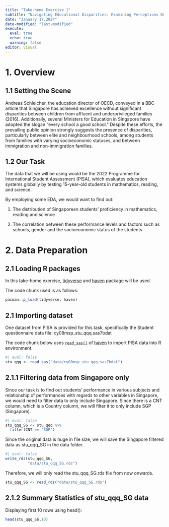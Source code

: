 ```yaml
---
title: "Take-home Exercise 1"
subtitle: "Navigating Educational Disparities: Examining Perceptions Despite Singapore's Pursuit of Excellence"
date: "January 17,2024"
date-modified: "last-modified"
execute: 
  eval: true
  echo: true
  warning: false
editor: visual
---
```


# 1. Overview

## 1.1 Setting the Scene

Andreas Schleicher, the education director of OECD, conveyed in a BBC article that Singapore has achieved excellence without significant disparities between children from affluent and underprivileged families (2016). Additionally, several Ministers for Education in Singapore have adopted the slogan "every school a good school." Despite these efforts, the prevailing public opinion strongly suggests the presence of disparities, particularly between elite and neighbourhood schools, among students from families with varying socioeconomic statuses, and between immigration and non-immigration families.

## 1.2 Our Task

The data that we will be using would be the 2022 Programme for International Student Assessment (PISA), which evaluates education systems globally by testing 15-year-old students in mathematics, reading, and science.

By employing some EDA, we would want to find out:

1.  The distribution of Singaporean students' proficiency in mathematics, reading and science

2.  The correlation between these performance levels and factors such as schools, gender and the socioeconomic status of the students

# 2. Data Preparation
## 2.1 Loading R packages
In this take-home exercise, [tidyverse](https://www.tidyverse.org/) and [haven](https://haven.tidyverse.org/) package will be used.

The code chunk used is as follows:

```r
pacman::p_load(tidyverse, haven)
```

## 2.1 Importing dataset
One dataset from PISA is provided for this task, specifically the Student questionnaire data file: cy08msp_stu_qqq.sas7bdat

The code chunk below uses [`read_sas()`](https://haven.tidyverse.org/reference/read_sas.html) of [haven](https://haven.tidyverse.org/index.html) to import PISA data into R environment.

```r
#| eval: false
stu_qqq <- read_sas("data/cy08msp_stu_qqq.sas7bdat")
```

## 2.1.1 Filtering data from Singapore only
Since our task is to find out students' performance in various subjects and relationship of performances with regards to other variables in Singapore, we would need to filter data to only include Singapore. Since there is a CNT column, which is a Country column, we will filter it to only include SGP (Singapore).
```r
#| eval: false
stu_qqq_SG <- stu_qqq %>%
  filter(CNT == "SGP")
```
Since the original data is huge in file size, we will save the Singapore filtered data as stu_qqq_SG in the data folder. 
```r
#| eval: false
write_rds(stu_qqq_SG,
          "data/stu_qqq_SG.rds")
```
Therefore, we will only read the stu_qqq_SG.rds file from now onwards.
```r
stu_qqq_SG <- read_rds("data/stu_qqq_SG.rds")
```

## 2.1.2 Summary Statistics of stu_qqq_SG data
Displaying first 10 rows using head():
```r
head(stu_qqq_SG,10) 
```
